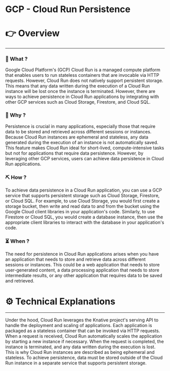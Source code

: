 # GCP - Cloud Run Persistence


# 👉 Overview

---

### 👀 What ?

Google Cloud Platform's (GCP) Cloud Run is a managed compute platform that enables users to run stateless containers that are invocable via HTTP requests. However, Cloud Run does not natively support persistent storage. This means that any data written during the execution of a Cloud Run instance will be lost once the instance is terminated. However, there are ways to achieve persistence in Cloud Run applications by integrating with other GCP services such as Cloud Storage, Firestore, and Cloud SQL.


### 🧐 Why ?

Persistence is crucial in many applications, especially those that require data to be stored and retrieved across different sessions or instances. Because Cloud Run instances are ephemeral and stateless, any data generated during the execution of an instance is not automatically saved. This feature makes Cloud Run ideal for short-lived, compute-intensive tasks but not for applications that require data persistence. However, by leveraging other GCP services, users can achieve data persistence in Cloud Run applications.


### ⛏️ How ?

To achieve data persistence in a Cloud Run application, you can use a GCP service that supports persistent storage such as Cloud Storage, Firestore, or Cloud SQL. For example, to use Cloud Storage, you would first create a storage bucket, then write and read data to and from the bucket using the Google Cloud client libraries in your application's code. Similarly, to use Firestore or Cloud SQL, you would create a database instance, then use the appropriate client libraries to interact with the database in your application's code.


### ⏳ When ?

The need for persistence in Cloud Run applications arises when you have an application that needs to store and retrieve data across different sessions or instances. This could be a web application that needs to store user-generated content, a data processing application that needs to store intermediate results, or any other application that requires data to be saved and retrieved.


# ⚙️ Technical Explanations

---

Under the hood, Cloud Run leverages the Knative project's serving API to handle the deployment and scaling of applications. Each application is packaged as a stateless container that can be invoked via HTTP requests. When a request is received, Cloud Run automatically scales the application by starting a new instance if necessary. When the request is completed, the instance is terminated, and any data written during the execution is lost. This is why Cloud Run instances are described as being ephemeral and stateless. To achieve persistence, data must be stored outside of the Cloud Run instance in a separate service that supports persistent storage.
